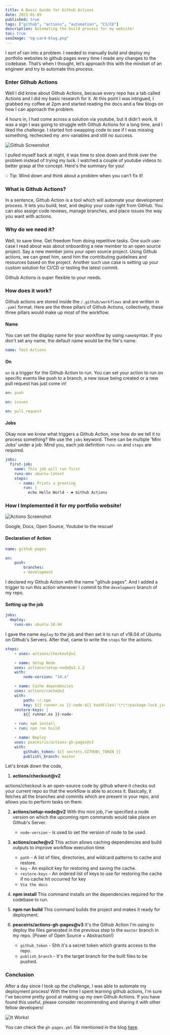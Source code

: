 ```yaml
---
title: A Basic Guide for Github Actions
date: 2021-01-05
published: true
tags: ["github", "actions", "automation", "CI/CD"]
description: Automating the build process for my website!
toc: true
seoImage: "og-card-blog.png"
---
```



I sort of ran into a problem. I needed to manually build and deploy my portfolio websites to github pages every time I made any changes to the codebase. That’s when I thought, let’s approach this with the mindset of an engineer and try to automate this process.

### Enter Github Actions

Well I did know about Github Actions, because every repo has a tab called Actions and I did my basic research for it. At this point I was intrigued, I grabbed my coffee at 2pm and started reading the docs and a few blogs on how I can approach the problem.

4 hours in, I had come across a solution via youtube, but it didn't work. It was a sign I was going to struggle with Github Actions for a long time, and I liked the challenge. I started hot-swapping code to see if I was missing something, rechecked my .env variables and still no success.

![Github Screenshot](github-ss.png)

I pulled myself back at night, it was time to slow down and think over the problem instead of trying my luck. I watched a couple of youtube videos to better grasp at the concept. Here's the summary for you!

<Callout>
  💡 Tip: Wind down and think about a problem when you can't fix it!
</Callout>

### What is Github Actions?

In a sentence, Github Action is a tool which will automate your development process. It lets you build, test, and deploy your code right from GitHub. You can also assign code reviews, manage branches, and place issues the way you want with actions.

### Why do we need it?

Well, to save time. Get freedom from doing repetitive tasks. One such use-case I read about was about onboarding a new member to an open source project. Say a new member joins your open source project. Using Github actions, we can greet him, send him the contributing guidelines and resources based on the project. Another such use case is setting up your custom solution for CI/CD or testing the latest commit.

Github Actions is super flexible to your needs.

### How does it work?

Github actions are stored inside the `/.github/workflows` and are written in `.yaml` format. Here are the three pillars of Github Actions, collectively, these three pillars would make up most of the workflow.

#### **Name**

You can set the display name for your workflow by using `name`syntax. If you don't set any name, the default name would be the file's name.

```yaml
name: Test-Actions
```

#### **On**

`on` is a trigger for the Github Action to run. You can set your action to run on specific events like push to a branch, a new issue being created or a new pull request has just come in!

```yaml
on: push
```

```yaml
on: issues
```

```yaml
on: pull_request
```

#### **Jobs**

Okay now we know what triggers a Github Action, now how do we tell it to process something? We use the `jobs` keyword. There can be multiple 'Mini Jobs' under a job. Mind you, each job definition `runs-on` and `steps` are required.

```yaml
jobs:
  first-job:
    name: This job will run first
    runs-on: ubuntu-latest
    steps:
      - name: Prints a greeting
        run: |
          echo Hello World - ❤ Github Actions
```

### How I Implemented it for my portfolio website!

![Actions Screenshot](github-ss2.png)

<Callout>Google, Docs, Open Source, Youtube to the rescue!</Callout>

#### Declaration of Action

```yaml
name: github pages

on:
    push:
		branches:
		- development

```

I declared my Github Action with the name "github pages". And I added a trigger to run this action whenever I commit to the `development` branch of my repo.

#### Setting up the job

```yaml
jobs:
  deploy:
    runs-on: ubuntu-18.04
```

I gave the name `deploy` to the job and then set it to run of v18.04 of Ubuntu on Github's Servers. After that, came to write the `steps` for the actions.

```yaml
steps:
	- uses: actions/checkout@v2

	- name: Setup Node
	uses: actions/setup-node@v2.1.2
	with:
		node-version: "14.x"

	- name: Cache dependencies
	uses: actions/cache@v2
	with:
		path: ~/.npm
		key: ${{ runner.os }}-node-${{ hashFiles('\*\*/package-lock.json') }}
	restore-keys: |
		${{ runner.os }}-node-

	- run: npm install
	- run: npm run build

	- name: Deploy
	uses: peaceiris/actions-gh-pages@v3
	with:
		github\_token: ${{ secrets.GITHUB\_TOKEN }}
		publish\_branch: master
```

Let's break down the code,

1. **actions/checkout@v2**

actions/checkout is an open-source code by github where it checks out your current repo so that the workflow is able to access it. Basically, it fetches all the branches and commits which are present in your repo, and allows you to perform tasks on them.

2. **actions/setup-node@v2**
   With this mini job, I've specified a node version on which the upcoming npm commands would take place on Github's Server.

   - `node-version` - is used to set the version of node to be used.

3. **actions/cache@v2**
   This action allows caching dependencies and build outputs to improve workflow execution time.

   - `path` - A list of files, directories, and wildcard patterns to cache and restore.
   - `key` - An explicit key for restoring and saving the cache.
   - `restore-keys` - An ordered list of keys to use for restoring the cache if no cache hit occurred for key
   - `Via the docs`

4. **npm install**
   This command installs on the dependencies required for the codebase to run.

5. **npm run build**
   This command builds the project and makes it ready for deployment.

6. **peaceiris/actions-gh-pages@v3**
   It's the Github Action I'm using to deploy the files generated in the previous step to the `master` branch in my repo. (Power of Open Source + Abstraction!)

   - `github_token` - Shh it's a secret token which grants access to the repo.
   - `publish_branch` - It's the target branch for the built files to be pushed.

### Conclusion

After a day since I took up the challenge, I was able to automate my deployment process! With the time I spent learning github actions, I'm sure I've become pretty good at making up my own Github Actions. If you have found this useful, please consider recommending and sharing it with other fellow developers!

![It Works!](github-ss3.png)

You can check the `gh-pages.yml` file mentioned in the blog [here](https://github.com/sushilburagute/sushilburagute.github.io/blob/development/.github/workflows/gh-pages.yml).
